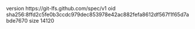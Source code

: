 version https://git-lfs.github.com/spec/v1
oid sha256:8ffd2c5fe0b3ccdc979dec853978e42ac882fefa8612df567f1f65d7abde7670
size 14120
